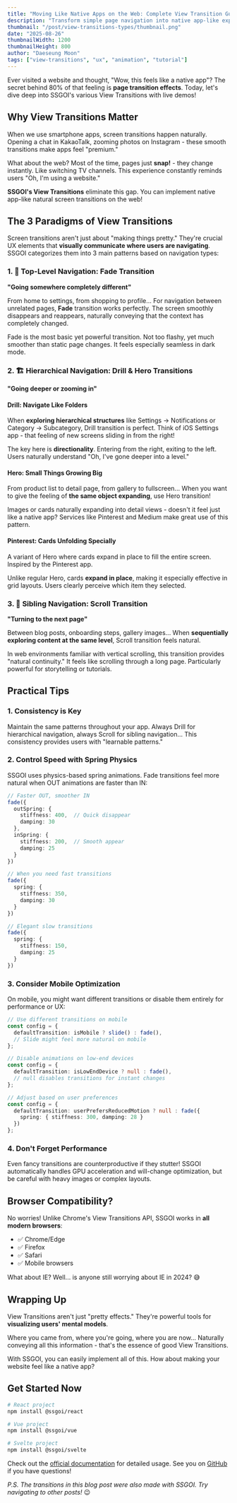 ```yaml
---
title: "Moving Like Native Apps on the Web: Complete View Transition Guide"
description: "Transform simple page navigation into native app-like experiences. Explore SSGOI's various View Transition types with interactive demos and real-world examples."
thumbnail: "/post/view-transitions-types/thumbnail.png"
date: "2025-08-26"
thumbnailWidth: 1200
thumbnailHeight: 800
author: "Daeseung Moon"
tags: ["view-transitions", "ux", "animation", "tutorial"]
---
```


Ever visited a website and thought, "Wow, this feels like a native app"? The secret behind 80% of that feeling is **page transition effects**. Today, let's dive deep into SSGOI's various View Transitions with live demos!

## Why View Transitions Matter

When we use smartphone apps, screen transitions happen naturally. Opening a chat in KakaoTalk, zooming photos on Instagram - these smooth transitions make apps feel "premium."

What about the web? Most of the time, pages just **snap!** - they change instantly. Like switching TV channels. This experience constantly reminds users "Oh, I'm using a website."

**SSGOI's View Transitions** eliminate this gap. You can implement native app-like natural screen transitions on the web!

## The 3 Paradigms of View Transitions

Screen transitions aren't just about "making things pretty." They're crucial UX elements that **visually communicate where users are navigating**. SSGOI categorizes them into 3 main patterns based on navigation types:

### 1. 🌅 Top-Level Navigation: Fade Transition

**"Going somewhere completely different"**

From home to settings, from shopping to profile... For navigation between unrelated pages, **Fade** transition works perfectly. The screen smoothly disappears and reappears, naturally conveying that the context has completely changed.

<ViewTransitionDemo type="fade" />

Fade is the most basic yet powerful transition. Not too flashy, yet much smoother than static page changes. It feels especially seamless in dark mode.

### 2. 🏗️ Hierarchical Navigation: Drill & Hero Transitions

**"Going deeper or zooming in"**

#### Drill: Navigate Like Folders

When **exploring hierarchical structures** like Settings → Notifications or Category → Subcategory, Drill transition is perfect. Think of iOS Settings app - that feeling of new screens sliding in from the right!

<ViewTransitionDemo type="drill" />

The key here is **directionality**. Entering from the right, exiting to the left. Users naturally understand "Oh, I've gone deeper into a level."

#### Hero: Small Things Growing Big

From product list to detail page, from gallery to fullscreen... When you want to give the feeling of **the same object expanding**, use Hero transition!

<ViewTransitionDemo type="hero" />

Images or cards naturally expanding into detail views - doesn't it feel just like a native app? Services like Pinterest and Medium make great use of this pattern.

#### Pinterest: Cards Unfolding Specially

A variant of Hero where cards expand in place to fill the entire screen. Inspired by the Pinterest app.

<ViewTransitionDemo type="pinterest" />

Unlike regular Hero, cards **expand in place**, making it especially effective in grid layouts. Users clearly perceive which item they selected.

### 3. 📖 Sibling Navigation: Scroll Transition

**"Turning to the next page"**

Between blog posts, onboarding steps, gallery images... When **sequentially exploring content at the same level**, Scroll transition feels natural.

<ViewTransitionDemo type="scroll" />

In web environments familiar with vertical scrolling, this transition provides "natural continuity." It feels like scrolling through a long page. Particularly powerful for storytelling or tutorials.

## Practical Tips

### 1. Consistency is Key

Maintain the same patterns throughout your app. Always Drill for hierarchical navigation, always Scroll for sibling navigation... This consistency provides users with "learnable patterns."

### 2. Control Speed with Spring Physics

SSGOI uses physics-based spring animations. Fade transitions feel more natural when OUT animations are faster than IN:

```typescript
// Faster OUT, smoother IN
fade({
  outSpring: {
    stiffness: 400,  // Quick disappear
    damping: 30
  },
  inSpring: {
    stiffness: 200,  // Smooth appear
    damping: 25
  }
})

// When you need fast transitions
fade({
  spring: {
    stiffness: 350,
    damping: 30
  }
})

// Elegant slow transitions
fade({
  spring: {
    stiffness: 150,
    damping: 25
  }
})
```

### 3. Consider Mobile Optimization

On mobile, you might want different transitions or disable them entirely for performance or UX:

```typescript
// Use different transitions on mobile
const config = {
  defaultTransition: isMobile ? slide() : fade(),
  // Slide might feel more natural on mobile
};

// Disable animations on low-end devices
const config = {
  defaultTransition: isLowEndDevice ? null : fade(),
  // null disables transitions for instant changes
};

// Adjust based on user preferences
const config = {
  defaultTransition: userPrefersReducedMotion ? null : fade({
    spring: { stiffness: 300, damping: 28 }
  })
};
```

### 4. Don't Forget Performance

Even fancy transitions are counterproductive if they stutter! SSGOI automatically handles GPU acceleration and will-change optimization, but be careful with heavy images or complex layouts.

## Browser Compatibility?

No worries! Unlike Chrome's View Transitions API, SSGOI works in **all modern browsers**:

- ✅ Chrome/Edge
- ✅ Firefox  
- ✅ Safari
- ✅ Mobile browsers

What about IE? Well... is anyone still worrying about IE in 2024? 😅

## Wrapping Up

View Transitions aren't just "pretty effects." They're powerful tools for **visualizing users' mental models**.

Where you came from, where you're going, where you are now... Naturally conveying all this information - that's the essence of good View Transitions.

With SSGOI, you can easily implement all of this. How about making your website feel like a native app?

## Get Started Now

```bash
# React project
npm install @ssgoi/react

# Vue project  
npm install @ssgoi/vue

# Svelte project
npm install @ssgoi/svelte
```

Check out the [official documentation](https://ssgoi.dev) for detailed usage. See you on [GitHub](https://github.com/meursyphus/ssgoi) if you have questions!

*P.S. The transitions in this blog post were also made with SSGOI. Try navigating to other posts!* 😉